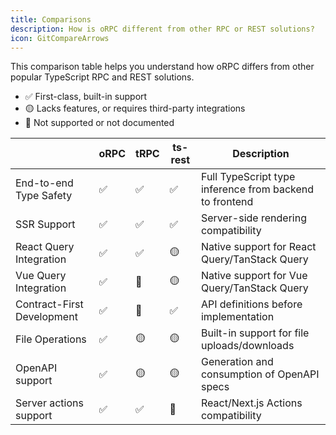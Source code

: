 ```yaml
---
title: Comparisons
description: How is oRPC different from other RPC or REST solutions?
icon: GitCompareArrows
---
```


This comparison table helps you understand how oRPC differs from other popular TypeScript RPC and REST solutions.

- ✅ First-class, built-in support
- 🟡 Lacks features, or requires third-party integrations
- 🛑 Not supported or not documented

| | oRPC | tRPC | ts-rest | Description |
|------------|------------|---------------|---------------|---------------|
| End-to-end Type Safety | ✅ | ✅ | ✅ | Full TypeScript type inference from backend to frontend |
| SSR Support | ✅ | ✅ | ✅ | Server-side rendering compatibility |
| React Query Integration | ✅ | ✅ | 🟡 | Native support for React Query/TanStack Query |
| Vue Query Integration | ✅ | 🛑 | 🟡 | Native support for Vue Query/TanStack Query |
| Contract-First Development | ✅ | 🛑 | ✅ | API definitions before implementation |
| File Operations | ✅ | 🟡 | 🟡 | Built-in support for file uploads/downloads |
| OpenAPI support | ✅ | 🟡 | 🟡 | Generation and consumption of OpenAPI specs |
| Server actions support | ✅ | ✅ | 🛑 | React/Next.js Actions compatibility |
